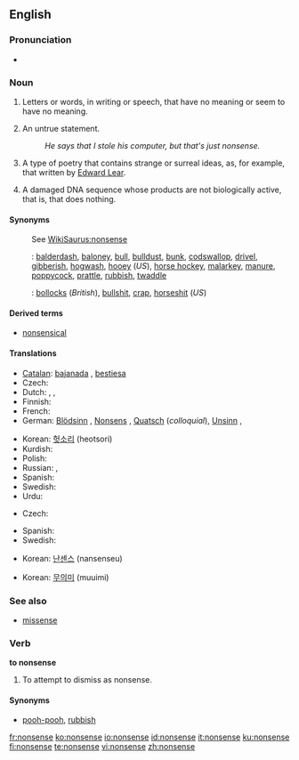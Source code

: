 ==English==

===Pronunciation===
*{{audio|en-us-nonsense.ogg|Audio (US)}}

===Noun===
{{en-noun|-}}

# Letters or words, in writing or speech, that have no meaning or seem to have no meaning.
# {{by extension}} An untrue statement.
#:''He says that I stole his computer, but that's just nonsense.''
# {{literature}} A type of poetry that contains strange or surreal ideas, as, for example, that written by [[w:Edward Lear|Edward Lear]].
# {{biology}} A damaged DNA sequence whose products are not biologically active, that is, that does nothing.

====Synonyms====
:See [[WikiSaurus:nonsense]]
:{{qualifier|mostly [[colloquialism]]s or [[slang]]}}: [[balderdash]], [[baloney]], [[bull]], [[bulldust]], [[bunk]], [[codswallop]], [[drivel]], [[gibberish]], [[hogwash]], [[hooey]] (''US''),  [[horse hockey]], [[malarkey]], [[manure]], [[poppycock]], [[prattle]], [[rubbish]], [[twaddle]]
:{{qualifier|vulgar slang}}: [[bollocks]] (''British''), [[bullshit]], [[crap]], [[horseshit]] (''US'')

====Derived terms====
*[[nonsensical]]

====Translations====

{{trans-top|meaningless words}}
*[[Catalan]]: [[bajanada]] {{f}}, [[bestiesa]] {{f}}
* Czech: {{t-|cs|nesmysl|m}}
* Dutch: {{t-|nl|nonsens}}, {{t-|nl|onzin}}, {{t-|nl|flauwekul}}
* Finnish: {{t-|fi|hölynpöly}}
* French: {{t-|fr|non-sens|m}}
*German: [[Blödsinn]] {{m}}, [[Nonsens]] {{m}}, [[Quatsch]] {{m}} (''colloquial''), [[Unsinn]] {{m}},
{{trans-mid}}
*Korean: [[헛소리]] (heotsori)
*Kurdish: {{KUchar|[[قسه‌ی هیچوپوچ]]}}
* Polish: {{t-|pl|nonsens|m}}
* Russian: {{t-|ru|Ерунда|f|sc=Cyrl}}, {{t-|ru|Нонсенс|m|sc=Cyrl}}
*Spanish: {{t-|es|tonterías|f}} {{t+|es|disparate|m}}
* Swedish: {{t-|sv|nonsens|n}}
* Urdu: {{t|ur|بکواس|sc=ur-Arab|xs=Urdu}}
{{trans-bottom}}

{{trans-top|untrue statement}}
* Czech: {{t-|cs|nesmysl|m}}
{{trans-mid}}
*Spanish: {{t-|es|tonterías|f}} {{t+|es|estupidez|f}}
* Swedish: {{t-|sv|nonsens|n}}
{{trans-bottom}}

{{trans-top|type of poetry}}
{{trans-mid}}
*Korean: [[난센스]] (nansenseu)
{{trans-bottom}}

{{trans-top|damaged DNA sequence}}
{{trans-mid}}
*Korean: [[무의미]] (muuimi)
{{trans-bottom}}

===See also===
*{{sense|biology}} [[missense]]

===Verb===
'''to nonsense'''

# To attempt to dismiss as nonsense.

====Synonyms====
*[[pooh-pooh]], [[rubbish]]

[[fr:nonsense]]
[[ko:nonsense]]
[[io:nonsense]]
[[id:nonsense]]
[[it:nonsense]]
[[ku:nonsense]]
[[fi:nonsense]]
[[te:nonsense]]
[[vi:nonsense]]
[[zh:nonsense]]